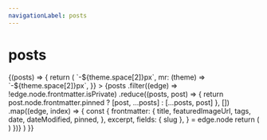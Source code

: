 ```yaml
---
navigationLabel: posts
---
```



# posts

<SourceList filter="posts">
  {(posts) => {
    return (
      <Flex
        sx={{
          flexWrap: "wrap",
          ml: (theme) => `-${theme.space[2]}px`,
          mr: (theme) => `-${theme.space[2]}px`,
        }}
      >
        {posts
          .filter((edge) => !edge.node.frontmatter.isPrivate)
          .reduce((posts, post) => {
            return post.node.frontmatter.pinned
              ? [post, ...posts]
              : [...posts, post]
          }, [])
          .map((edge, index) => {
            const {
              frontmatter: {
                title,
                featuredImageUrl,
                tags,
                date,
                dateModified,
                pinned,
              },
              excerpt,
              fields: { slug },
            } = edge.node
            return (
              <PostCard
                key={index}
                title={title}
                featuredImageUrl={featuredImageUrl}
                tags={tags}
                date={date}
                dateModified={dateModified}
                excerpt={excerpt}
                slug={slug}
                pinned={pinned}
              />
            )
          })}
      </Flex>
    )
  }}
</SourceList>
